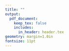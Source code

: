 ```yaml
---
title: ""
output:
  pdf_document:
    keep_tex: false
    includes:
      in_header: header.tex
geometry: margin=1.0in
fontsize: 11pt
---
```


\begin{center}
\captionof{table}{Model complexity: $n$ is the number of training samples, $f$ the number of features, $n_{trees}$ is the number of trees.}
\begin{tabular}{|l|l|l|}
\hline
\textbf{Machine learning model} & \textbf{Training complexity} & \textbf{Hyperparameters} \\ \hline
Logistic regression & $O(nf)$ & $C$ \\ \hline
SVM with linear kernel & $O(nf)$ & $C$ \\ \hline
SVM with radial basis kernel & $O(n^2f)$ & $C$, $\sigma$ \\ \hline
Decision tree & $O(n^2f)$ & tree depth \\ \hline
Random forest & $O(n^2fn_{trees})$ & number of features \\ \hline
XGBoost & $O(nfn_{trees})?$  \\ \hline
\end{tabular}
\end{center}

